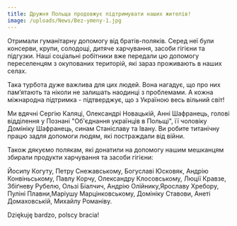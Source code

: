 ```yaml
---
title: Дружня Польща продовжує підтримувати наших жителів!
image: /uploads/News/Bez-ymeny-1.jpg
---
```


Отримали гуманітарну допомогу від братів-поляків. Серед неї були 
консерви, крупи, солодощі, дитяче харчування, засоби гігієни та 
підгузки. Наші соціальні робітники вже передали цю допомогу переселенцям
 з окупованих територій, які зараз проживають в наших селах.

Така турбота дуже важлива для цих людей. Вона нагадує, що про них 
пам’ятають та ніколи не залишать наодинці з проблемами. А кожна 
міжнародна підтримка - підтверджує, що з Україною весь вільний світ!

Ми вдячні Сергію Каляці, Олександрі Новацькій, Анні Шафранець, голові 
відділення у Познані "Об'єднання українців в Польщі", її чоловіку 
Домініку Шафранець, синам Станіславу та Івану. Ви робите титанічну працю
 задля допомоги людям, які постраждали від війни.

Також дякуємо полякам, які донатили на допомогу нашим мешканцям збирали продукти харчування та засоби гігієни: 

Йосипу Когуту, Петру Снежавському, Богуславі Юсковяк, Андрію 
Конвіньському, Павлу Корчу, Олександру Клосовському, Люції Кравзе, 
Збіґневу Рубелю, Ользі Біалчич, Андрію Олійнику,Ярославу Хребору, Пуліні
 Плавни,Маріушу Марцінковському, Домініку Ставови, Анеті Домаховській, 
Михайлу Романіву.

Dziękuję bardzo, polscy bracia! 
